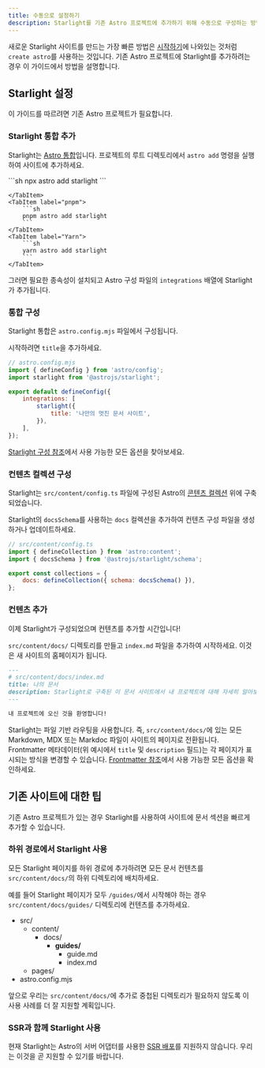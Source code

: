 ```yaml
---
title: 수동으로 설정하기
description: Starlight를 기존 Astro 프로젝트에 추가하기 위해 수동으로 구성하는 방법을 알아보세요.
---
```



새로운 Starlight 사이트를 만드는 가장 빠른 방법은 [시작하기](/ko//getting-started/#creating-a-new-project)에 나와있는 것처럼 `create astro`를 사용하는 것입니다. 기존 Astro 프로젝트에 Starlight를 추가하려는 경우 이 가이드에서 방법을 설명합니다.

## Starlight 설정

이 가이드를 따르려면 기존 Astro 프로젝트가 필요합니다.

### Starlight 통합 추가

Starlight는 [Astro 통합](https://docs.astro.build/en/guides/integrations-guide/)입니다. 프로젝트의 루트 디렉토리에서 `astro add` 명령을 실행하여 사이트에 추가하세요.

<Tabs>
    <TabItem label="npm">
        ```sh
        npx astro add starlight
        ```

    </TabItem>
    <TabItem label="pnpm">
        ```sh
        pnpm astro add starlight
        ```
    </TabItem>
    <TabItem label="Yarn">
        ```sh
        yarn astro add starlight
        ```
    </TabItem>

</Tabs>

그러면 필요한 종속성이 설치되고 Astro 구성 파일의 `integrations` 배열에 Starlight가 추가됩니다.

### 통합 구성

Starlight 통합은 `astro.config.mjs` 파일에서 구성됩니다.

시작하려면 `title`을 추가하세요.

```js {7-9}
// astro.config.mjs
import { defineConfig } from 'astro/config';
import starlight from '@astrojs/starlight';

export default defineConfig({
	integrations: [
		starlight({
			title: '나만의 멋진 문서 사이트',
		}),
	],
});
```

[Starlight 구성 참조](/ko//reference/configuration/)에서 사용 가능한 모든 옵션을 찾아보세요.

### 컨텐츠 컬렉션 구성

Starlight는 `src/content/config.ts` 파일에 구성된 Astro의 [콘텐츠 컬렉션](https://docs.astro.build/en/guides/content-collections/) 위에 구축되었습니다.

Starlight의 `docsSchema`를 사용하는 `docs` 컬렉션을 추가하여 컨텐츠 구성 파일을 생성하거나 업데이트하세요.

```js ins={3,6}
// src/content/config.ts
import { defineCollection } from 'astro:content';
import { docsSchema } from '@astrojs/starlight/schema';

export const collections = {
	docs: defineCollection({ schema: docsSchema() }),
};
```

### 컨텐츠 추가

이제 Starlight가 구성되었으며 컨텐츠를 추가할 시간입니다!

`src/content/docs/` 디렉토리를 만들고 `index.md` 파일을 추가하여 시작하세요.
이것은 새 사이트의 홈페이지가 됩니다.

```md
---
# src/content/docs/index.md
title: 나의 문서
description: Starlight로 구축된 이 문서 사이트에서 내 프로젝트에 대해 자세히 알아보세요.
---

내 프로젝트에 오신 것을 환영합니다!
```

Starlight는 파일 기반 라우팅을 사용합니다. 즉, `src/content/docs/`에 있는 모든 Markdown, MDX 또는 Markdoc 파일이 사이트의 페이지로 전환됩니다. Frontmatter 메타데이터(위 예시에서 `title` 및 `description` 필드)는 각 페이지가 표시되는 방식을 변경할 수 있습니다. [Frontmatter 참조](/ko/reference/frontmatter/)에서 사용 가능한 모든 옵션을 확인하세요.

## 기존 사이트에 대한 팁

기존 Astro 프로젝트가 있는 경우 Starlight를 사용하여 사이트에 문서 섹션을 빠르게 추가할 수 있습니다.

### 하위 경로에서 Starlight 사용

모든 Starlight 페이지를 하위 경로에 추가하려면 모든 문서 컨텐츠를 `src/content/docs/`의 하위 디렉토리에 배치하세요.

예를 들어 Starlight 페이지가 모두 `/guides/`에서 시작해야 하는 경우 `src/content/docs/guides/` 디렉토리에 컨텐츠를 추가하세요.


<FileTree>

- src/
  - content/
    - docs/
      - **guides/**
        - guide.md
        - index.md
  - pages/
- astro.config.mjs

</FileTree>

앞으로 우리는 `src/content/docs/`에 추가로 중첩된 디렉토리가 필요하지 않도록 이 사용 사례를 더 잘 지원할 계획입니다.

### SSR과 함께 Starlight 사용

현재 Starlight는 Astro의 서버 어댑터를 사용한 [SSR 배포](https://docs.astro.build/en/guides/server-side-rendering/)를 지원하지 않습니다. 우리는 이것을 곧 지원할 수 있기를 바랍니다.
